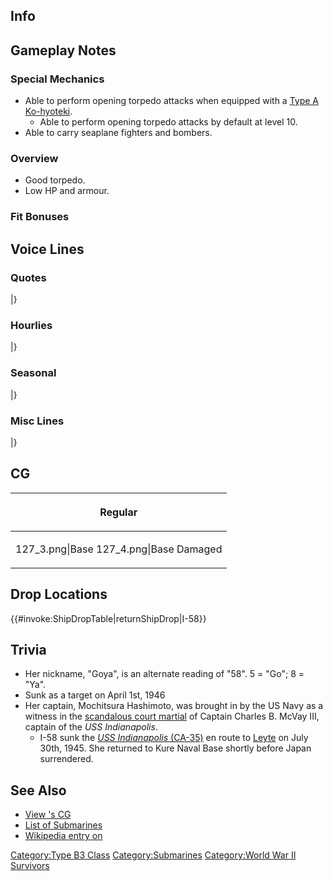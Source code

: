 ==Info==
{{KanmusuInfo|ID=127}}
{{KanmusuInfo|ID=127a}}

==Gameplay Notes==
===Special Mechanics===
* Able to perform opening torpedo attacks when equipped with a [[Type A Ko-hyoteki]].
** Able to perform opening torpedo attacks by default at level 10.
* Able to carry seaplane fighters and bombers.

===Overview===
* Good torpedo.
* Low HP and armour.

===Fit Bonuses===
{{:{{BASEPAGENAME}}/Equipment Bonuses}}

==Voice Lines==
===Quotes===
{{ShipquoteHeader}}
{{ShipquoteKai
|scenario = Introduction
|origin = aこんにちは！伊５８です。ゴーヤって呼んでもいいよ！苦くなんかないよぉ！
|translation = Hello! I'm I-58. You can call me Goya! I'm not bitter!<ref>Goya is also [https://en.wikipedia.org/wiki/Momordica_charantia bitter melon] in Japanese.</ref>
|audio = Goya-Introduction.ogg
}}
{{ShipquoteKai
|scenario = Library
|origin = 最初からがんばって最後まで戦ったんだよ。苦しくなってからだって、すごい重巡だって仕留めたし！任務を全うして、全てが終わった後、無事に呉の母港に帰ったんだ。
|translation = I did my best from the start and fought till the end. Even when the going got tough I managed to sink that terrible heavy cruiser!<ref>She sank the [https://en.wikipedia.org/wiki/USS_Indianapolis_(CA-35) USS Indianapolis].</ref> After I accomplished my mission and everything was over, I returned safely to my home port Kure.
|audio = Goya-Library.ogg
}}
{{ShipquoteKai
|scenario = Secretary 1
|origin = 海の中からこんにちはー！ゴーヤだよ！
|translation = Greetings from under the sea~! I'm Goya!
|audio = Goya-Secretary_1.ogg
}}
{{ShipquoteKai
|scenario = Secretary 2
|origin = ぷはぁー！海の中はいいよね。やっぱ潜水してなんぼよね。
|translation = Whew~! It's great under the sea. Diving is the best!
|audio = Goya-Secretary_2.ogg
}}
{{ShipquoteKai
|scenario = Secretary 3
|origin = 装甲はもちろん、スクール水着だよ！ほら、ツルツルして機能的なんだって！
|translation = Armour definitely needs to be school swimsuits. I mean look, it's so sleek!
|audio = Goya-Secretary_3.ogg
}}
{{ShipquoteKai
|scenario = Secretary Idle
|origin = てーとく、ゴーヤさみしいよぉ…
|translation = I'm lonely, Admiral...
|audio = Goya-Idle.ogg
}}
{{ShipquoteKai
|scenario = Secretary (Married)
|origin = 艦これのお勉強頑張ってるね！
|translation = Work hard on your KanColle studies!
|audio = Goya-Wedding_Line.ogg
}}
{{ShipquoteKai
|scenario = Wedding
|origin = てーとくとご一緒するのは楽しいです！南のほうでは特におさかなの種類がいっぱいで、見ごたえあるんですよ？今度ご案内しますね！
|translation =Being with you is fun, Admiral! There are many kinds of fish to see in the south you know? I'll show you next time!
|audio = Goya-Wedding.ogg
}}
{{ShipquoteKai
|scenario = Player's Score
|origin = て～とくにご連絡？見せて。
|translation = You've got a message, Admiral? Let me see.
|audio = Goya-Looking_At_Scores.ogg
}}
{{ShipquoteKai
|scenario = Joining the Fleet
|origin = ゴーヤ、潜りまーす！
|translation = Goya, diving!
|audio = Goya-Joining_A_Fleet.ogg
}}
{{ShipquoteKai
|scenario = Equipment 1
|origin = おっきな魚雷、大好きです！
|translation = I really love large torpedoes!
|audio = Goya-Equipment_1.ogg
}}
{{ShipquoteKai
|scenario = Equipment 2
|origin = てーとく、アレはいらないからね。
|translation = I don't need that, Admiral.
|audio = Goya-Equipment_2.ogg
}}
{{ShipquoteKai
|scenario = Equipment 3
|origin = 海っていいよねぇー、海って。
|translation = The sea is pretty great right.
|audio = Goya-Equipment_3.ogg
}}
{{ShipquoteKai
|scenario = Supply
|origin = ごちそうさまでち！
|translation = Thanks for the meal-dechi!
|audio = Goya-Supply.ogg
}}
{{ShipquoteKai
|scenario = Docking (Minor Damage)
|origin = も、もう、いっぱいでち…
|translation = I-I'm already full-dechi...
|audio = Goya-Docking_Minor.ogg
}}
{{ShipquoteKai
|scenario = Docking (Major Damage)
|origin = すみません、治してくだち…
|translation = I'm sorry, please repair me-dachi
|audio = Goya-Docking_Major.ogg
}}
{{ShipquoteKai
|scenario = Construction
|origin = 新しい艦が出来たって。どうせ水上艦でしょ？
|translation = I heard a new ship has just been constructed. It's probably a surface ship right?
|audio = Goya-Construction.ogg
}}
{{ShipquoteKai
|scenario = Returning from Sortie
|origin = てーとく、艦隊が戻ったよ。
|translation = The fleet has returned, Admiral.
|audio = Goya-Returning_From_Sortie.ogg
}}
{{ShipquoteKai
|scenario = Starting a Sortie
|origin = てーとく、一緒に行こ？
|translation = Want to come along, Admiral?
|audio = Goya-Starting_A_Sortie.ogg
}}
{{ShipquoteKai
|scenario = Starting a Battle
|origin = わぁ～。怖いのいっぱいみーつけちゃったぁ。
|translation = Whoa~ We've found a lot of scary things.
|audio = Goya-Battle_Start.ogg
}}
{{ShipquoteKai
|scenario = Attack
|origin = 魚雷さん、お願いします。
|translation = I'm counting on you, my torpedoes.
|audio = Goya-Attack.ogg
}}
{{ShipquoteKai
|scenario = Air Battle/Night Battle Attack
|origin = ゴーヤの魚雷さんは、お利口さんなのでち。！
|translation = My torpedoes are all good-dechi!
|audio = Goya-Night_Attack.ogg
}}
{{ShipquoteKai
|scenario = Night Battle
|origin = 当たってくだち！
|translation = Let's go for broke-dechi!<ref>Likely twisted version of the phrase "当たって砕けろ" meaning "go for broke".</ref>
|audio = Goya-Night_Battle.ogg
}}
{{ShipquoteKai
|scenario = MVP
|origin = ゴーヤ、ちゃんと頑張ったでしょ！え？チャンプルー？おかずじゃないよぉ
|translation = I really did my best right! Eh? Chanpuruu? I'm not a side dish.<ref>[https://en.wikipedia.org/wiki/Chanpur%C5%AB Chanpuruu] is a type of dish that is typically made with bitter melon.</ref>
|audio = Goya-MVP.ogg
}}
{{ShipquoteKai
|scenario = Minor Damage 1
|origin = まだ、大丈夫でち！
|translation = I'm still alright-dechi!
|audio = Goya-Minor_Damage_1.ogg
}}
{{ShipquoteKai
|scenario = Minor Damage 2
|origin = 痛いの痛いの、飛んでかないよぉ～
|translation = Pain, pain, is not going away~<ref>A play on "痛いの痛いの飛んでいけ" (Pain, pain, go away) which is a charm used by parents to comfort children.</ref>
|audio = Goya-Minor_Damage_2.ogg
}}
{{ShipquoteKai
|scenario = Major Damage
|origin = 機能美にあふれる、てーとく指定の水着がぁー
|translation = My simple and elegant swimsuit designed by the Admiral has...
|audio = Goya-Major_Damage.ogg
}}
{{ShipquoteKai
|scenario = Sunk
|origin = ゴーヤはまたいつか、皆さんに会える日を夢見て…、深く潜る…、ぁ…
|translation = I'll dream of meeting all of you again someday... Diving deep...
|audio = Goya-Sunk.ogg
}}
|} <references/>

{{clear}}

===Hourlies===
{{ShipquoteHeader | type = hourly}}
{{ShipquoteKai
|scenario = 00:00 
|origin = マルマルマルマル。てっぺんでち！
|translation = 0000. It's midnight-dechi!
|audio = GoyaKai-Hourly_0000.ogg
}}
{{ShipquoteKai
|scenario = 01:00 
|origin = マルヒトマルマルです。暗いの、怖いでち…
|translation = It's 0100. It's dark and scary-dechi...
|audio = GoyaKai-Hourly_0100.ogg
}}
{{ShipquoteKai
|scenario = 02:00 
|origin = マルフタマルマル。あ、今後ろに何か…あ、いえ、なんでもないでち！
|translation = 0200. Ah, from now on do you... Ah, no, it's nothing-dechi!
|audio = GoyaKai-Hourly_0200.ogg
}}
{{ShipquoteKai
|scenario = 03:00 
|origin = マルサンマルマル。うん。
|translation = 0300. Yup.
|audio = GoyaKai-Hourly_0300.ogg
}}
{{ShipquoteKai
|scenario = 04:00 
|origin = マルヨンマルマル。明け方になりますよー。
|translation = 0400. It'll be dawn soon.
|audio = GoyaKai-Hourly_0400.ogg
}}
{{ShipquoteKai
|scenario = 05:00 
|origin = マルゴーマルマル。朝でち！
|translation = 0500. It's morning-dechi!
|audio = GoyaKai-Hourly_0500.ogg
}}
{{ShipquoteKai
|scenario = 06:00 
|origin = マルロクマルマル。太陽が眩しいよぉ。
|translation = 0600. The sun is blinding~
|audio = GoyaKai-Hourly_0600.ogg
}}
{{ShipquoteKai
|scenario = 07:00 
|origin = マルナナマルマル。何はともあれ、朝ごはんでち。
|translation = 0700. In any case, it's time for breakfast-dechi.
|audio = GoyaKai-Hourly_0700.ogg
}}
{{ShipquoteKai
|scenario = 08:00 
|origin = マルハチマルマル。今日はどんな一日になるのかなぁ？
|translation = 0800. What sort of day will it be today?
|audio = GoyaKai-Hourly_0800.ogg
}}
{{ShipquoteKai
|scenario = 09:00 
|origin = マルキューマルマル。9時です。今日は、ゴーヤどこに連れて行ってくれるの？
|translation = 0900. It's 9 o'clock. Where are you going to take me today?
|audio = GoyaKai-Hourly_0900.ogg
}}
{{ShipquoteKai
|scenario = 10:00 
|origin = てーとく、ヒトマルマルマル。そろそろ新しい水着欲しいなぁ～？
|translation = 1000, Admiral. I'd like a new swimsuit soon alright?
|audio = GoyaKai-Hourly_1000.ogg
}}
{{ShipquoteKai
|scenario = 11:00 
|origin = ヒトヒトマルマル。てーとく、こっちのひらひらの水着も着てみたいよぉ。
|translation = 1100. I'd like to try on that frilly swimsuit, Admiral.
|audio = GoyaKai-Hourly_1100.ogg
}}
{{ShipquoteKai
|scenario = 12:00 
|origin = ヒトフタマルマルでち。お昼食べてから、もっかい水着見るー。
|translation = It's 1200-dechi. I'd like to see more swimsuits after lunch.
|audio = GoyaKai-Hourly_1200.ogg
}}
{{ShipquoteKai
|scenario = 13:00 
|origin = ヒトサンマルマル。あー、てーとく、うたた寝してない？
|translation = 1300. Ah, why don't we take a nap, Admiral?
|audio = GoyaKai-Hourly_1300.ogg
}}
{{ShipquoteKai
|scenario = 14:00 
|origin = ヒトヨンマルマル。がんばっていこー。
|translation = 1400. Let's do our best.
|audio = GoyaKai-Hourly_1400.ogg
}}
{{ShipquoteKai
|scenario = 15:00 
|origin = ヒトゴーマルマル。おやつ食べよ。
|translation = 1500. Let's have a snack.
|audio = GoyaKai-Hourly_1500.ogg
}}
{{ShipquoteKai
|scenario = 16:00 
|origin = ヒトロクマルマル。夕方になったよ。
|translation = 1600. It's evening now.
|audio = GoyaKai-Hourly_1600.ogg
}}
{{ShipquoteKai
|scenario = 17:00 
|origin = ヒトナナマルマル。日が落ちてきたでち。
|translation = 1700. The sun has set.
|audio = GoyaKai-Hourly_1700.ogg
}}
{{ShipquoteKai
|scenario = 18:00 
|origin = ヒトハチマルマル。夜の海って、怖いでち。
|translation = 1800. The night sea is scary.
|audio = GoyaKai-Hourly_1800.ogg
}}
{{ShipquoteKai
|scenario = 19:00 
|origin = ヒトキューマルマル。たまには勉強でもしよっかなぁ。やっぱドイツ語かなぁ。
|translation = 1900. I should go and study sometime. Probably German.
|audio = GoyaKai-Hourly_1900.ogg
}}
{{ShipquoteKai
|scenario = 20:00 
|origin = フタマルマルマル。遅めの晩ご飯でちか？
|translation = 2000. A late dinner-dechi?
|audio = GoyaKai-Hourly_2000.ogg
}}
{{ShipquoteKai
|scenario = 21:00 
|origin = フタヒトマルマル。デザートはアイスがいいなぁ。間宮さん、カモーン！
|translation = 2100. I'd like ice cream for dessert. Come on, Mamiya-san!
|audio = GoyaKai-Hourly_2100.ogg
}}
{{ShipquoteKai
|scenario = 22:00 
|origin = フタフタマルマル。ゴーヤ寝ますぅ。
|translation = 2200. I'm going to sleep.
|audio = GoyaKai-Hourly_2200.ogg
}}
{{ShipquoteKai
|scenario = 23:00 
|origin = フタサンマルマル。ﾑﾆｬﾑﾆｬ……
|translation = 2300. *sleeping sounds*...
|audio = GoyaKai-Hourly_2300.ogg
}}
|} <references/>

{{clear}}

===Seasonal===
{{SeasonalHeaderOld}}
{{SeasonalQuote
|scenario = [[Seasonal/Valentine%27s_Day_2016|Valentine’s Day 2016]]
|origin = 提督、提督ー！これあげるでち！ゴーヤ特製「ゴーヤチョコ」でち！
|translation =	Admiral, Admiral~! This is for you-dechi! It’s my special “Goya Chocolate”-dechi!
|audio = I-58_Valentine_Sec1.ogg
|notes = Secretary 1
}}
{{SeasonalQuote
|scenario = [[Seasonal/Valentine%27s_Day_2016|Valentine’s Day 2016]]
|origin = 提督、提督ー！ちゃんとゴーヤチョコ食べたー？…えぇ、なんでー!?美味しいのにー。早く食べるでち！
|translation =	Admiral, Admiral~! Have you eaten my Goya Chocolate? …Eh, why not!? It’s deilicious. Hurry up and eat it-dechi!
|audio = I-58_Valentine_Sec2.ogg
|notes = Secretary 2
}}
{{SeasonalQuote
|scenario = [[Seasonal/Hinamatsuri_2016|Hinamatsuri 2016]]
|origin = 伊号で五人囃子？ゴーヤやるでち！衣装は誰が作るでちか？…えぇ、イムヤ？大丈夫～…？
|translation =	The I-types will be the five musicians? Let’s do this-dechi! Who’s going to help me make them? …Eh, Imuya? Will is be alright…?
|audio = I-58_Peach_2016_Sec1.ogg
|notes = 
}}
{{SeasonalQuote
|scenario = [[Seasonal/White_Day_2016|White Day 2016]]
|origin = 提督、これ、ゴーヤチョコのお返し？ほんとに？わーお！ごちそうさまでち！
|translation =	Is this in return for the Goya Chocolates, Admiral? Really? Woow! Thanks for the food-dechi!
|audio = I-58_White_Day_2016.ogg
|notes = 
}}
{{SeasonalQuote
|scenario = [[Seasonal/Coming_of_Spring_2016|Spring 2016]]
|origin = ゴヤ、春は好きでち。何となく、元気が出る季節でち。さあ、今日も頑張るぞ。やるでち。
|translation =	I like spring-dechi. It just makes me feel great-dechi. Now, let’s work hard today too. Here I go-dechi.
|audio = I-58_Spring_2016_Sec1.mp3
|notes = 
}}
{{SeasonalQuote
|scenario = [[Seasonal/Rainy_Season_2016|Rainy Season 2016]]
|origin = 雨が多い季節でち。でもぉ、海の中に潜っちゃうと、関係ないでーち！
|translation =	It’s the season for lots of rain-dechi. But none of it matters once I dive into the sea-dechi!
|audio = I-58_Rainy_Season_2016_Sec1.mp3
|notes = 
}}
{{SeasonalQuote
|scenario = [[Seasonal/Summer_2016|Midsummer 2016]]
|origin = 海の中からこんにちわ！夏でち！！ゴーヤたちの夏休みはいつでち？提督！…なぜ居ない？！
|translation =	Greetings fron under the sea! It’s summer-dechi!! When is our summer break-dechi? Admiral! …Where’s he gone!?
|audio = I-58_Sec1_Midsummer_2016.ogg
|notes = 
}}
{{SeasonalQuote
|scenario = [[Seasonal/Autumn_2016|Autumn 2016]]
|origin = 秋でち！食べ物が美味しい季節でち。でも、あんまり食べると…提督指定の水着がきつくなるから…注意でち！
|translation =	It’s autumn-dechi! It’s the season for delicious food-dechi. But if I eat too much… the swimsuit that admiral designed will get tight so… I’ll be careful-dechi!
|audio = I-58_Autumn_2016_Sec1.mp3
|notes = 
}}
{{SeasonalQuote
|scenario = [[Seasonal/Saury_2016|Saury Festival 2016]]
|origin = 秋刀魚祭りでち！秋刀魚は光に集まる習性があるから、漁にはぴかーっと光るもの、持って行くといいでち！
|translation =	It’s the Saury Festival-dechi! Since saury have a habit of gathering around lights, we’ll need to bring some dazzling lights for fishing!
|audio = I-58_Sec1_Saury_2016.mp3
|notes = 
}}
{{SeasonalQuote
|scenario = [[Seasonal/Setsubun_2017|Setsubun 2017]]
|origin = 節分でち！節分戦深度に浮上、大鯨発見！お豆、一番から四番まで…うって！
|translation =	It’s Setsubun-dechi! Surfacing to Setsubun combat depth, Taigei spotted! Beans in tubes one through four… Fire!
|audio = I-58_Setsubun_2017.mp3
|notes = 
}}
{{SeasonalQuote
|scenario = [[Seasonal/Fourth_Anniversary|4th Anniversary]]
|origin = 海の中からおめでとーう！提督、提督、四周年でち。ゴーヤも、ちょっとびっくり。
|translation =	Congratulations from under the sea! Admiral, Admiral, it’s the 4th Anniversary-dechi. It surprised me a bit.
|audio = Goya_4th_Anniversary_Sec1_2017.mp3
|notes = 
}}
{{SeasonalQuote
|scenario = [[Seasonal/Late_Autumn_2017|Late Autumn 2017]]
|origin = さすがに水着一枚、寒くなった来たでち。提督指定の防寒具を要求するでち。
|translation =	It’s definitely gotten too cold for just a swimsuit-dechi. I’m going to requisition the Admiral’s cold weather gear-dechi.
|audio = I-58_Late_Autumn_2017_Sec1.mp3
|notes = 
}}
|}<references/>

{{clear}}

===Misc Lines===
{{SeasonalHeaderOld}}
{{SeasonalQuote
|scenario = [[Summer 2020 Event]]
|origin = ゴーヤの魚雷は、よく整備されてるでち！だから、ちゃんと当たるでち！
|translation =	My torpedoes are well maintained! That's why they'll definitely hit! 
|audio = Ship_Voice_I-58_Kai_Rainy-Summer_2020_Event_Friend_Fleet_1.mp3
|notes = Friend Fleet 1
}}
|}
<references/>
{{clear}}

==CG==
{| class="mw-collapsible mw-collapsed wikitable" style="width: 100%;"
!Regular
|-
|<gallery>
127_3.png|Base
127_4.png|Base Damaged
</gallery>
|}

== Drop Locations ==
{{#invoke:ShipDropTable|returnShipDrop|I-58}}

==Trivia==
* Her nickname, "Goya", is an alternate reading of "58". 5 = "Go"; 8 = "Ya".
* Sunk as a target on April 1st, 1946
* Her captain, Mochitsura Hashimoto, was brought in by the US Navy as a witness in the [[wikipedia:USS Indianapolis (CA-35)#Captain Charles McVay|scandalous court martial]] of Captain Charles B. McVay III, captain of the ''USS Indianapolis''.
** I-58 sunk the [[wikipedia:USS Indianapolis (CA-35)|''USS Indianapolis'' (CA-35)]] en route to [[wikipedia:Leyte_(island)|Leyte]] on July 30th, 1945. She returned to Kure Naval Base shortly before Japan surrendered.

==See Also==
*[[{{PAGENAMEE}}/Gallery|View {{PAGENAME}}'s CG]]
*[[EliteSS|List of Submarines]]
*[[wikipedia:Japanese_submarine_I-58|Wikipedia entry on {{PAGENAME}}]]
{{shiplist}}
[[Category:Type B3 Class]]
[[Category:Submarines]]
[[Category:World War II Survivors]]